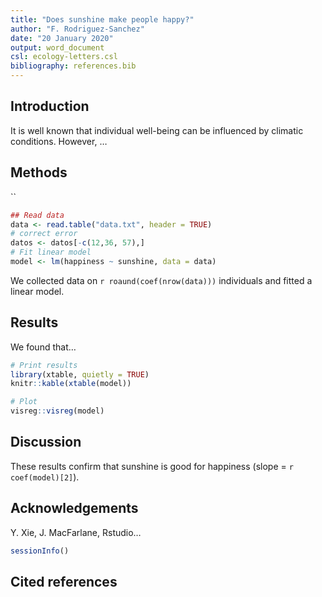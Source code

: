 ```yaml
---
title: "Does sunshine make people happy?"
author: "F. Rodriguez-Sanchez"
date: "20 January 2020"
output: word_document
csl: ecology-letters.csl
bibliography: references.bib
---
```



## Introduction

It is well known that individual well-being can be influenced by climatic conditions. However, ...


## Methods
``

```r
## Read data
data <- read.table("data.txt", header = TRUE)
# correct error
datos <- datos[-c(12,36, 57),]
# Fit linear model
model <- lm(happiness ~ sunshine, data = data)

```

We collected data on `r roaund(coef(nrow(data)))` individuals and fitted a linear model.



## Results

We found that...

```r
# Print results
library(xtable, quietly = TRUE)
knitr::kable(xtable(model)) 
```

```r
# Plot
visreg::visreg(model)
```

## Discussion

These results confirm that sunshine is good for happiness (slope = `r coef(model)[2]`).


## Acknowledgements

Y. Xie, J. MacFarlane, Rstudio...


```r
sessionInfo()
```

## Cited references
